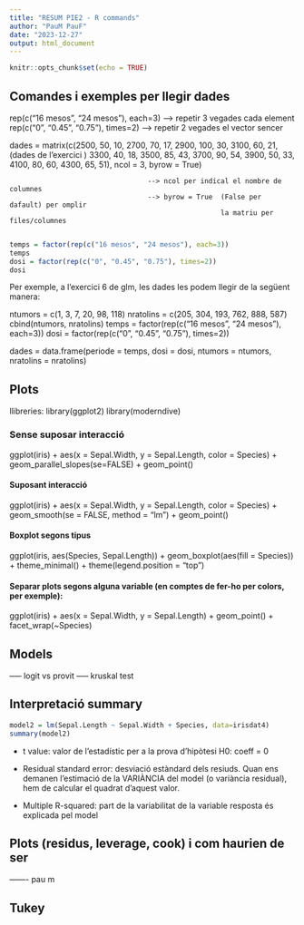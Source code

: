 ```yaml
---
title: "RESUM PIE2 - R commands"
author: "PauM PauF"
date: "2023-12-27"
output: html_document
---
```


```r
knitr::opts_chunk$set(echo = TRUE)
```

## Comandes i exemples per llegir dades


rep(c("16 mesos", "24 mesos"), each=3) -->  repetir 3 vegades cada element
rep(c("0", "0.45", "0.75"), times=2)   -->  repetir 2 vegades el vector sencer

dades = matrix(c(2500, 50, 10,
                2700, 70, 17,
                2900, 100, 30,
                3100, 60, 21,             (dades de l'exercici )
                3300, 40, 18,
                3500, 85, 43,
                3700, 90, 54,
                3900, 50, 33,
                4100, 80, 60,
                4300, 65, 51), ncol = 3, byrow = True)
                                      
                                      --> ncol per indical el nombre de columnes
                                      --> byrow = True  (False per dafault) per omplir
                                                        la matriu per files/columnes
                                                        

```r
temps = factor(rep(c("16 mesos", "24 mesos"), each=3))
temps
dosi = factor(rep(c("0", "0.45", "0.75"), times=2))
dosi
```

Per exemple, a l'exercici 6 de glm, les dades les podem llegir de la següent manera:


ntumors = c(1, 3, 7, 20, 98, 118)
nratolins = c(205, 304, 193, 762, 888, 587)
cbind(ntumors, nratolins)
temps = factor(rep(c("16 mesos", "24 mesos"), each=3))
dosi = factor(rep(c("0", "0.45", "0.75"), times=2))

dades = data.frame(periode = temps, 
                   dosi = dosi,
                   ntumors = ntumors,
                   nratolins = nratolins)




## Plots

llibreries:
  library(ggplot2)
  library(moderndive)
  

### Sense suposar interacció
ggplot(iris) +
  aes(x = Sepal.Width, y = Sepal.Length, color = Species) +
  geom_parallel_slopes(se=FALSE) +
  geom_point()

#### Suposant interacció
ggplot(iris) +
  aes(x = Sepal.Width, y = Sepal.Length, color = Species) +
  geom_smooth(se = FALSE, method = "lm") +
  geom_point()

#### Boxplot segons tipus
ggplot(iris, aes(Species, Sepal.Length)) + 
  geom_boxplot(aes(fill = Species)) +
  theme_minimal() +
  theme(legend.position = "top")
  
  
#### Separar plots segons alguna variable (en comptes de fer-ho per colors, per exemple):
ggplot(iris) +
  aes(x = Sepal.Width, y = Sepal.Length) +
  geom_point() + 
  facet_wrap(~Species)




## Models 
----- logit vs provit
----- kruskal test



## Interpretació summary



```r
model2 = lm(Sepal.Length ~ Sepal.Width + Species, data=irisdat4)
summary(model2)
```




- t value: valor de l'estadístic per a la prova d'hipòtesi H0: coeff = 0

- Residual standard error: desviació estàndard dels resiuds. Quan ens demanen l'estimació
    de la VARIÀNCIA del model (o variància residual), hem de calcular el quadrat d'aquest valor.
    
- Multiple R-squared: part de la variabilitat de la variable resposta és explicada pel model





## Plots (residus, leverage, cook) i com haurien de ser


------- pau m




## Tukey








